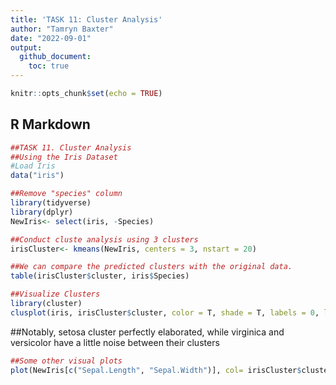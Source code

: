 ```yaml
---
title: 'TASK 11: Cluster Analysis'
author: "Tamryn Baxter"
date: "2022-09-01"
output: 
  github_document:
    toc: true
---
```


```r
knitr::opts_chunk$set(echo = TRUE)
```

## R Markdown

```r
##TASK 11. Cluster Analysis
##Using the Iris Dataset
#Load Iris
data("iris")
```


```r
##Remove "species" column
library(tidyverse)
library(dplyr)
NewIris<- select(iris, -Species)
```

```r
##Conduct cluste analysis using 3 clusters
irisCluster<- kmeans(NewIris, centers = 3, nstart = 20)
```

```r
##We can compare the predicted clusters with the original data.
table(irisCluster$cluster, iris$Species)
```

```r
##Visualize Clusters 
library(cluster)
clusplot(iris, irisCluster$cluster, color = T, shade = T, labels = 0, lines = 0)
```
##Notably, setosa cluster perfectly elaborated, while virginica and versicolor have a little noise between their clusters

```r
##Some other visual plots
plot(NewIris[c("Sepal.Length", "Sepal.Width")], col= irisCluster$cluster)
```
